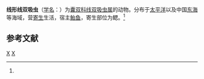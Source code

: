 {{Speciesbox
| taxon = Nematobothrium filiforme
| binomial_authority = (Yamaguti, 1934)<ref name='id10244'>{{cite web| url =http://www.bioinfo.cn/db05/BjdwSpecies.php?action=view&id=10244| title =线形线双吸虫| work =《中国动物物种编目数据库》| publisher =中国科学院微生物研究所| author =中国科学院动物研究所| accessdate =2009-04-16| deadurl =yes| archiveurl =https://web.archive.org/web/20160305022326/http://www.bioinfo.cn/db05/BjdwSpecies.php?action=view&id=10244| archivedate =2016-03-05}}</ref>
}}

'''线形线双吸虫'''（[[学名|学名]]：{{lang|la|''Nematobothrium filiforme''}}）为[[囊双科|囊双科]][[线双吸虫属|线双吸虫属]]的动物。分布于[[太平洋|太平洋]]以及中国[[东海|东海]]等海域，营[[寄生|寄生]]生活，宿主[[鲐鱼|鲐鱼]]，寄生部位为鳃。<ref name='id10244'/>

== 参考文献 ==
{{reflist}}

{{吸虫小作品}}

{{Taxonbar}}
[[Category:1934年描述的动物|X]]
[[Category:线双吸虫属|X]]